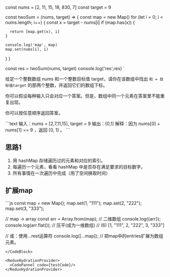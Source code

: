 
const nums = [2, 11, 15, 18, 830, 7]
const target = 9

const twoSum = (nums, target) => {
  const map = new Map()
  for (let i = 0; i < nums.length; i++) {
    const x = target - nums[i]
    if (map.has(x)) {

      return [map.get(x), i]
    }

    console.log('map', map)
    map.set(nums[i], i)
  }
}

const res = twoSum(nums, target)
console.log('res',res)
`

给定一个整数数组 nums 和一个整数目标值 target，请你在该数组中找出 `和 = 目标值target` 的那两个整数，并返回它们的数组下标。

你可以假设每种输入只会对应一个答案。但是，数组中同一个元素在答案里不能重复出现。

你可以按任意顺序返回答案。

<CodeBlock>
```text
输入：nums = [2,7,11,15], target = 9
输出：[0,1]
解释：因为 nums[0] + nums[1] == 9 ，返回 [0, 1] 。
```
</CodeBlock>

## 思路1
1. 用 hashMap 存储遍历过的元素和对应的索引。
2. 每遍历一个元素，看看 hashMap 中是否存在满足要求的目标数字。
3. 所有事情在一次遍历中完成（用了空间换取时间）


## 扩展map
<CodeBlock>
```js
const map = new Map();
map.set(1, "111");
map.set(2, "222");
map.set(3, "333");

// map -> array
const arr = Array.from(map); // 二维数组
console.log({arr});
console.log(arr.flat());   // 压平(成为一维数组)
// (6) [1, "111", 2, "222", 3, "333"]

// 或：使用...rest运算符
console.log([...map]);  // 把map中的entries扩展为数组元素。
```
</CodeBlock>

<ReduxHydrationProvider>
  <CodePannel code={testCode}/>
</ReduxHydrationProvider>
